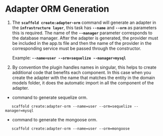# Adapter ORM Generation

1. The **`scaffold create:adapter-orm`** command will generate an adapter in the **`infrastructure layer`**,
   this task has **`--name`** and **`--orm`** as parameters this is required. The name of the **`--manager`** parameter corresponds to the database manager.
   After the adapter is generated, the provider must be included in the app.ts file and then the name of the provider in the corresponding service must be passed through the constructor.

   Example: **`--name=user --orm=sequelize --manager=mysql`**

2. By convention the plugin handles names in singular, this helps to create additional code that benefits each component.
   In this case when you create the adapter with the name that matches the entity in the domain models folder, it does the automatic import in all the component of the adapter.

- command to generate sequelize orm.

```shell
   scaffold create:adapter-orm --name=user --orm=sequelize --manager=mysql
```

- command to generate the mongoose orm.

```shell
   scaffold create:adapter-orm --name=user --orm=mongoose
```
